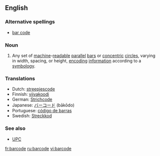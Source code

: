 ==English==
{{wikipediapar|bar code}}

===Alternative spellings===
*[[bar code]]

===Noun===
{{en-noun}}

# Any set of [[machine]]-[[readable]] [[parallel]] [[bar]]s or [[concentric]] [[circle]]s, varying in width, spacing, or height, [[encoding]] [[information]] according to a [[symbology]].

===Translations===
*Dutch: [[streepjescode]]
*Finnish: [[viivakoodi]]
*German: [[Strichcode]]
*Japanese: [[バーコード]] (bākōdo)
*Portuguese: [[código de barras]] {{m}}
*Swedish: [[Streckkod]]

===See also===
*[[UPC]]

[[fr:barcode]]
[[ru:barcode]]
[[vi:barcode]]